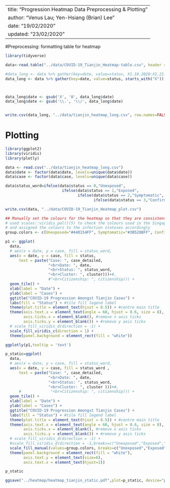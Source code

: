  ---
 title: "Progression Heatmap Data Preprocessing & Plotting"
 author: "Venus Lau; Yen-Hsiang (Brian) Lee"
 date: "19/02/2020"
 updated: "23/02/2020"
 ---

#Preprocessing: formatting table for heatmap

```r
library(tidyverse)

data<-read.table("../data/COVID-19_Tianjin_Heatmap-table.csv", header = TRUE, sep = ",")

#data_long <- data %>% gather(key=date, value=status, X1.18.2020:X2.21.2020)
data_long <- data %>% gather(key=date, value=status, starts_with("X"))



data_long$date <- gsub('X', '0', data_long$date)
data_long$date <- gsub('\\.', '\\/', data_long$date)


write.csv(data_long, "../data/tianjin_heatmap_long.csv", row.names=FALSE)

```

# Plotting
```r

library(ggplot2)
library(viridis)
library(plotly)

data <- read.csv("../data/tianjin_heatmap_long.csv")
data$date <- factor(data$date, levels=unique(data$date))
data$case <- factor(data$case, levels=unique(data$case))

data$status_word=ifelse(data$status == 0,"Unexposed",
                         ifelse(data$status == 1,"Exposed",
                                ifelse(data$status == 2,"Symptomatic",
                                       ifelse(data$status == 3,"Confirmed","Dead"))))

write.csv(data, "../data/COVID-19_Tianjin_Heatmap_plot.csv")
```

```r
## Manually set the colours for the heatmap so that they are consistent with the Singapore heatmap
# used scales::viridis_pal()(5) to check the colours used in the Singapore heatmap 
# and assigned the colours to the infection statuses accordingly
group.colors <- c(Unexposed="#440154FF", Symptomatic="#3B528BFF", Confirmed="#21908CFF", Exposed="#5DC863FF", Dead="#FDE725FF")

p1 <- ggplot(
  data, 
  # aes(x = date, y = case, fill = status_word,
  aes(x = date, y = case, fill = status,
      text = paste("Case: ", case_detailed,
                   "<br>Date: ", date,
                   "<br>Status: ", status_word,
                   "<br>Cluster: ", cluster)))+#,
                   #"<br>Citizenship: ", citizenship))) +
  geom_tile() +
  xlab(label = "Date") +
  ylab(label = "Cases") +
  ggtitle("COVID-19 Progression Amongst Tianjin Cases") +
  labs(fill = "Status") + #tile fill legend label
  theme(plot.title = element_text(hjust = 0.5)) + #centre main title
  theme(axis.text.x = element_text(angle = 60, hjust = 0.6, size = 8),
        axis.ticks.x = element_blank(), #remove x axis ticks
        axis.ticks.y = element_blank()) + #remove y axis ticks
  # scale_fill_viridis_d(direction = -1) +
  scale_fill_viridis_c(direction = 1) +
  theme(panel.background = element_rect(fill = "white"))

ggplotly(p1,tooltip = 'text')

```

```r
p_static=ggplot(
  data, 
  # aes(x = date, y = case, fill = status_word,
  aes(x = date, y = case, fill = status_word ,
      text = paste("Case: ", case_detailed,
                   "<br>Date: ", date,
                   "<br>Status: ", status_word,
                   "<br>Cluster: ", cluster )))+#,
      #             "<br>Citizenship: ", citizenship))) +
  geom_tile() +
  xlab(label = "Date") +
  ylab(label = "Cases") +
  ggtitle("COVID-19 Progression Amongst Tianjin Cases") +
  labs(fill = "Status") + #tile fill legend label
  theme(plot.title = element_text(hjust = 0.5)) + #centre main title
  theme(axis.text.x = element_text(angle = 60, hjust = 0.6, size = 8),
        axis.ticks.x = element_blank(), #remove x axis ticks
        axis.ticks.y = element_blank()) + #remove y axis ticks
  # scale_fill_viridis_d(direction = -1) +
  #scale_fill_viridis_d(direction = -1,breaks=c("Unexposed","Exposed","Symptomatic","Confirmed","Dead")) +
  scale_fill_manual(values=group.colors, breaks=c("Unexposed","Exposed","Symptomatic","Confirmed","Dead")) +
  theme(panel.background = element_rect(fill = "white"),
        axis.text.y = element_text(size=6),
        axis.text.x = element_text(hjust=1))

p_static

ggsave("../heatmap/heatmap_tianjin_static.pdf",plot=p_static, device="pdf",width = 10,height = 12,units="in")

```
 